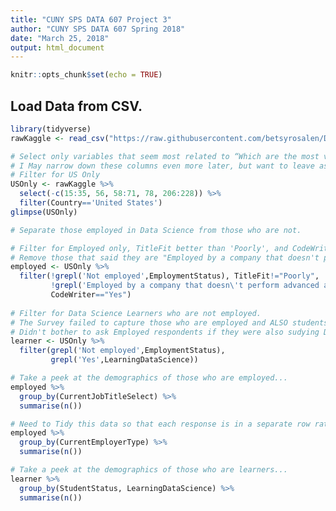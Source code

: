 ```yaml
---
title: "CUNY SPS DATA 607 Project 3"
author: "CUNY SPS DATA 607 Spring 2018"
date: "March 25, 2018"
output: html_document
---
```


```r
knitr::opts_chunk$set(echo = TRUE)
```

## Load Data from CSV.

```r
library(tidyverse)
rawKaggle <- read_csv("https://raw.githubusercontent.com/betsyrosalen/DATA_607_Project_3/master/rawdata/multipleChoiceResponses.csv")
```

```r
# Select only variables that seem most related to “Which are the most valued data science skills?”
# I May narrow down these columns even more later, but want to leave as much as possible for now
# Filter for US Only
USOnly <- rawKaggle %>%
  select(-c(15:35, 56, 58:71, 78, 206:228)) %>%
  filter(Country=='United States')
glimpse(USOnly)
```


```r
# Separate those employed in Data Science from those who are not.

# Filter for Employed only, TitleFit better than 'Poorly', and CodeWriters only
# Remove those that said they are "Employed by a company that doesn't perform advanced analytics"
employed <- USOnly %>%
  filter(!grepl('Not employed',EmploymentStatus), TitleFit!="Poorly",
         !grepl('Employed by a company that doesn\'t perform advanced analytics', CurrentEmployerType),
         CodeWriter=="Yes")
  
# Filter for Data Science Learners who are not employed.  
# The Survey failed to capture those who are employed and ALSO students or learners!!!  
# Didn't bother to ask Employed respondents if they were also sudying Data Science.
learner <- USOnly %>%
  filter(grepl('Not employed',EmploymentStatus),
         grepl('Yes',LearningDataScience))
```

```r
# Take a peek at the demographics of those who are employed...
employed %>% 
  group_by(CurrentJobTitleSelect) %>%
  summarise(n())

# Need to Tidy this data so that each response is in a separate row rather than all in one
employed %>% 
  group_by(CurrentEmployerType) %>%
  summarise(n())
```

```r
# Take a peek at the demographics of those who are learners...
learner %>% 
  group_by(StudentStatus, LearningDataScience) %>%
  summarise(n())
```

